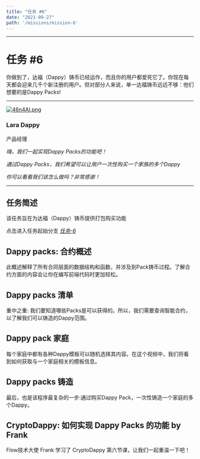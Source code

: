 ---
title: "任务 #6"
date: "2021-09-27"
path: '/missions/mission-6'
---



---

# 任务 #6

你做到了，达福（Dappy）铸币已经运作，而且你的用户都爱死它了。你现在每天都会迎来几千个新注册的用户。但对部分人来说，单一达福铸币远远不够：他们想要的是Dappy Packs! 

---

[![46n4AI.png](https://z3.ax1x.com/2021/09/26/46n4AI.png)](https://imgtu.com/i/46n4AI)

### Lara Dappy

产品经理

*嗨，我们一起实现Dappy Packs的功能吧！*

*通过Dappy Packs，我们希望可以让用户一次性购买一个家族的多个Dappy*

*你可以看看我们该怎么做吗？非常感谢！*

---

## 任务简述

该任务旨在为达福（Dappy）铸币提供打包购买功能

点击进入任务起始分支 *[任务-6](https://github.com/bebner/crypto-dappy/tree/mission-6)*

## Dappy packs: 合约概述

此概述解释了所有合同层面的数据结构和函数，并涉及到Pack铸币过程。了解合约方面的内容会让你在编写前端代码时更加轻松。

<YoutubeEmbed embedId="ev7LwnH0gl0"/>

## Dappy packs 清单

重中之重: 我们要知道哪些Packs是可以获得的。所以，我们需要查询智能合约，以了解我们可以铸造的Dappy范围。

<YoutubeEmbed embedId="INunRFdPuek"/>

## Dappy pack 家庭

每个家庭中都有各种Dappy模板可以随机选择其内容。在这个视频中，我们将看到如何获取与一个家庭相关的模板信息。

<YoutubeEmbed embedId="1AuUcBDz-To"/>

## Dappy packs 铸造

最后，也是该程序最复杂的一步:通过购买Dappy Pack，一次性铸造一个家庭的多个Dappy。

<YoutubeEmbed embedId="8Rav4AmqSKY"/>

## CryptoDappy: 如何实现 Dappy Packs 的功能 by Frank

Flow技术大使 Frank 学习了 CryptoDappy 第六节课，让我们一起重温一下吧！

<BilibiliEmbed embedId="BV1q64y1h7Hd"/>
